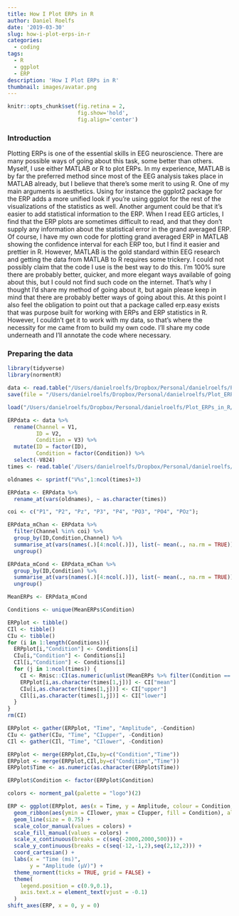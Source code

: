 ```yaml
---
title: How I Plot ERPs in R
author: Daniel Roelfs
date: '2019-03-30'
slug: how-i-plot-erps-in-r
categories:
  - coding
tags:
  - R
  - ggplot
  - ERP
description: 'How I Plot ERPs in R'
thumbnail: images/avatar.png
---
```


```r
knitr::opts_chunk$set(fig.retina = 2,
                      fig.show='hold', 
                      fig.align='center')
```

### Introduction

Plotting ERPs is one of the essential skills in EEG neuroscience. There are many possible ways of going about this task, some better than others. Myself, I use either MATLAB or R to plot ERPs. In my experience, MATLAB is by far the preferred method since most of the EEG analysis takes place in MATLAB already, but I believe that there’s some merit to using R. One of my main arguments is aesthetics. Using for instance the ggplot2 package for the ERP adds a more unified look if you’re using ggplot for the rest of the visualizations of the statistics as well. Another argument could be that it’s easier to add statistical information to the ERP. When I read EEG articles, I find that the ERP plots are sometimes difficult to read, and that they don’t supply any information about the statistical error in the grand averaged ERP. Of course, I have my own code for plotting grand averaged ERP in MATLAB showing the confidence interval for each ERP too, but I find it easier and prettier in R.
However, MATLAB is the gold standard within EEG research and getting the data from MATLAB to R requires some trickery. I could not possibly claim that the code I use is the best way to do this. I’m 100% sure there are probably better, quicker, and more elegant ways available of going about this, but I could not find such code on the internet. That’s why I thought I’d share my method of going about it, but again please keep in mind that there are probably better ways of going about this.
At this point I also feel the obligation to point out that a package called erp.easy exists that was purpose built for working with ERPs and ERP statistics in R. However, I couldn’t get it to work with my data, so that’s where the necessity for me came from to build my own code. I’ll share my code underneath and I’ll annotate the code where necessary.

### Preparing the data

```r
library(tidyverse)
library(normentR)
```

```r
data <- read.table("/Users/danielroelfs/Dropbox/Personal/danielroelfs/Plot_ERPs_in_R/AllChannels_ERP.txt", sep = "\t", header = FALSE)
save(file = "/Users/danielroelfs/Dropbox/Personal/danielroelfs/Plot_ERPs_in_R/data.Rdata", list = "data")
```

```r
load("/Users/danielroelfs/Dropbox/Personal/danielroelfs/Plot_ERPs_in_R/data.Rdata")
```

```r
ERPdata <- data %>%
  rename(Channel = V1,
         ID = V2,
         Condition = V3) %>%
  mutate(ID = factor(ID),
         Condition = factor(Condition)) %>%
  select(-V824)
times <- read.table('/Users/danielroelfs/Dropbox/Personal/danielroelfs/Plot_ERPs_in_R/times.txt')

oldnames <- sprintf("V%s",1:ncol(times)+3)

ERPdata <- ERPdata %>% 
  rename_at(vars(oldnames), ~ as.character(times))
```

```r
coi <- c("P1", "P2", "Pz", "P3", "P4", "PO3", "PO4", "POz");
```

```r
ERPdata_mChan <- ERPdata %>%
  filter(Channel %in% coi) %>%
  group_by(ID,Condition,Channel) %>%
  summarise_at(vars(names(.)[4:ncol(.)]), list(~ mean(., na.rm = TRUE))) %>%
  ungroup()

ERPdata_mCond <- ERPdata_mChan %>%
  group_by(ID,Condition) %>%
  summarise_at(vars(names(.)[4:ncol(.)]), list(~ mean(., na.rm = TRUE))) %>%
  ungroup()

MeanERPs <- ERPdata_mCond
```

```r
Conditions <- unique(MeanERPs$Condition)

ERPplot <- tibble()
CIl <- tibble()
CIu <- tibble()
for (i in 1:length(Conditions)){
  ERPplot[i,"Condition"] <- Conditions[i]
  CIu[i,"Condition"] <- Conditions[i]
  CIl[i,"Condition"] <- Conditions[i]
  for (j in 1:ncol(times)) {
    CI <- Rmisc::CI(as.numeric(unlist(MeanERPs %>% filter(Condition == Conditions[i]) %>% select(as.character(times[1,j])))), ci = 0.95)
    ERPplot[i,as.character(times[1,j])] <- CI["mean"]
    CIu[i,as.character(times[1,j])] <- CI["upper"]
    CIl[i,as.character(times[1,j])] <- CI["lower"]
  }
}
rm(CI)

ERPplot <- gather(ERPplot, "Time", "Amplitude", -Condition)
CIu <- gather(CIu, "Time", "CIupper", -Condition)
CIl <- gather(CIl, "Time", "CIlower", -Condition)

ERPplot <- merge(ERPplot,CIu,by=c("Condition","Time"))
ERPplot <- merge(ERPplot,CIl,by=c("Condition","Time"))
ERPplot$Time <- as.numeric(as.character(ERPplot$Time))

ERPplot$Condition <- factor(ERPplot$Condition)
```


```r
colors <- norment_pal(palette = "logo")(2)

ERP <- ggplot(ERPplot, aes(x = Time, y = Amplitude, colour = Condition, group = Condition)) + 
  geom_ribbon(aes(ymin = CIlower, ymax = CIupper, fill = Condition), alpha = 0.1, linetype = 0) + 
  geom_line(size = 0.75) + 
  scale_color_manual(values = colors) + 
  scale_fill_manual(values = colors) + 
  scale_x_continuous(breaks = c(seq(-2000,2000,500))) + 
  scale_y_continuous(breaks = c(seq(-12,-1,2),seq(2,12,2))) + 
  coord_cartesian() +
  labs(x = "Time (ms)", 
       y = "Amplitude (µV)") + 
  theme_norment(ticks = TRUE, grid = FALSE) +
  theme(
    legend.position = c(0.9,0.1),
    axis.text.x = element_text(vjust = -0.1)
  )
shift_axes(ERP, x = 0, y = 0)
```
